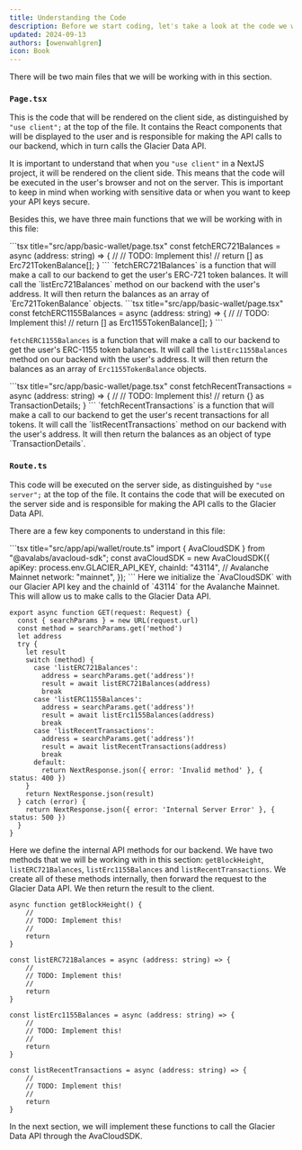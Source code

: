 ```yaml
---
title: Understanding the Code
description: Before we start coding, let's take a look at the code we will be working with.
updated: 2024-09-13
authors: [owenwahlgren]
icon: Book
---
```


There will be two main files that we will be working with in this section.

<Steps>
<Step>

### `Page.tsx`
This is the code that will be rendered on the client side, as distinguished by `"use client";` at the top of the file. It contains the React components that will be displayed to the user and is responsible for making the API calls to our backend, which in turn calls the Glacier Data API.

It is important to understand that when you `"use client"` in a NextJS project, it will be rendered on the client side. This means that the code will be executed in the user's browser and not on the server. This is important to keep in mind when working with sensitive data or when you want to keep your API keys secure.

Besides this, we have three main functions that we will be working with in this file:

<Steps>
<Step>
```tsx title="src/app/basic-wallet/page.tsx"
const fetchERC721Balances = async (address: string) => {
    //
    // TODO: Implement this!
    //
    return [] as Erc721TokenBalance[];
  }
```
`fetchERC721Balances` is a function that will make a call to our backend to get the user's ERC-721 token balances. It will call the `listErc721Balances` method on our backend with the user's address. It will then return the balances as an array of `Erc721TokenBalance` objects.

</Step>
<Step>
```tsx title="src/app/basic-wallet/page.tsx"
const fetchERC1155Balances = async (address: string) => {
     //
    // TODO: Implement this!
    //
    return [] as Erc1155TokenBalance[];
  }
```

`fetchERC1155Balances` is a function that will make a call to our backend to get the user's ERC-1155 token balances. It will call the `listErc1155Balances` method on our backend with the user's address. It will then return the balances as an array of `Erc1155TokenBalance` objects.

</Step>
<Step>
```tsx title="src/app/basic-wallet/page.tsx"
  const fetchRecentTransactions = async (address: string) => {
    //
    // TODO: Implement this!
    //
    return {} as TransactionDetails;
  }
```
`fetchRecentTransactions` is a function that will make a call to our backend to get the user's recent transactions for all tokens. It will call the `listRecentTransactions` method on our backend with the user's address. It will then return the balances as an object of type `TransactionDetails`.

</Step>
</Steps>

</Step>
<Step>

### `Route.ts`
This code will be executed on the server side, as distinguished by `"use server";` at the top of the file. It contains the code that will be executed on the server side and is responsible for making the API calls to the Glacier Data API.

There are a few key components to understand in this file:

<Steps>
<Step>
```tsx title="src/app/api/wallet/route.ts"
import { AvaCloudSDK } from "@avalabs/avacloud-sdk";
const avaCloudSDK = new AvaCloudSDK({
  apiKey: process.env.GLACIER_API_KEY,
  chainId: "43114", // Avalanche Mainnet
  network: "mainnet",
});
```
Here we initialize the `AvaCloudSDK` with our Glacier API key and the chainId of `43114` for the Avalanche Mainnet. This will allow us to make calls to the Glacier Data API.
</Step>
<Step>

```tsx title="src/app/api/wallet/route.ts"
export async function GET(request: Request) {
  const { searchParams } = new URL(request.url)
  const method = searchParams.get('method')
  let address
  try {
    let result
    switch (method) {
      case 'listERC721Balances':
        address = searchParams.get('address')!
        result = await listERC721Balances(address)
        break
      case 'listERC1155Balances':
        address = searchParams.get('address')!
        result = await listErc1155Balances(address)
        break
      case 'listRecentTransactions':
        address = searchParams.get('address')!
        result = await listRecentTransactions(address)
        break
      default:
        return NextResponse.json({ error: 'Invalid method' }, { status: 400 })
    }
    return NextResponse.json(result)
  } catch (error) {
    return NextResponse.json({ error: 'Internal Server Error' }, { status: 500 })
  }
}
```
Here we define the internal API methods for our backend. We have two methods that we will be working with in this section: `getBlockHeight`, `listERC721Balances`, `listErc1155Balances` and `listRecentTransactions`. We create all of these methods internally, then forward the request to the Glacier Data API. We then return the result to the client.
</Step>
<Step>
```tsx title="src/app/api/wallet/route.ts"
async function getBlockHeight() {
    //
    // TODO: Implement this!
    //
    return
}

const listERC721Balances = async (address: string) => {
    //
    // TODO: Implement this!
    //
    return
}

const listErc1155Balances = async (address: string) => {
    //
    // TODO: Implement this!
    //
    return
}

const listRecentTransactions = async (address: string) => {
    //
    // TODO: Implement this!
    //
    return
}
```
In the next section, we will implement these functions to call the Glacier Data API through the AvaCloudSDK.
</Step>
</Steps>
</Step> 
</Steps> 